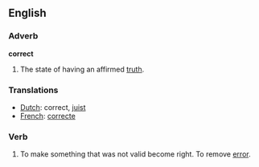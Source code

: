 ==English==

=== Adverb ===

'''correct'''

#The state of having an affirmed [[truth]].

=== Translations ===
*[[Dutch]]: correct, [[juist]]
*[[French]]: [[correcte]]

=== Verb ===
#To make something that was not valid become right.  To remove [[error]].